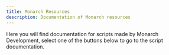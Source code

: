 ```yaml
---
title: Monarch Resources
description: Documentation of Monarch resources
---
```


Here you will find documentation for scripts made by Monarch Development, select one of the buttons below to go to the script documentation.

<Cards>
  <Card href="/docs/monarch-resources/mnr_blips" title="Monarch Blips"></Card>
  <Card href="/docs/monarch-resources/mnr_cayo" title="Monarch Cayo"></Card>
  <Card href="/docs/monarch-resources/mnr_consumables" title="Monarch Consumables"></Card>
  <Card href="/docs/monarch-resources/mnr_elevators" title="Monarch Elevators"></Card>
  <Card href="/docs/monarch-resources/mnr_mapsutility" title="Monarch Maps Utility"></Card>
  <Card href="/docs/monarch-resources/mnr_postals" title="Monarch Postals"></Card>
  <Card href="/docs/monarch-resources/mnr_sitanywhere" title="Monarch Sit Anywhere"></Card>
</Cards>